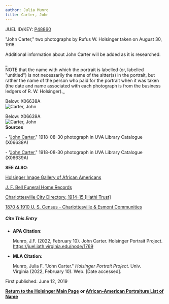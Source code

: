 ```yaml
---
author: Julia Munro
title: Carter, John
---
```

JUEL ID/KEY: [P48860](http://juel.iath.virginia.edu/public_person?person=48860 "P48860")

"John Carter," two photographs by Rufus W. Holsinger taken on August 30, 1918. 

Additional information about John Carter will be added as it is researched. 

_  
NOTE that the name with which the portrait is labelled (or, labelled "untitled") is not necessarily the name of the sitter(s) in the portrait, but rather the name of the person who paid for the portrait when it was taken (the date and name associated with each photograph is from the business ledgers of R. W. Holsinger)._

Below: X06638A  
![Carter, John](https://iiif.lib.virginia.edu/iiif/uva-lib:1049639/full/778,561/0/default.jpg "Carter, John")

  
Below: X06639A  
![Carter, John](https://iiif.lib.virginia.edu/iiif/uva-lib:1049640/full/1000,1337/0/default.jpg "Carter, John")  
**Sources**

\- "[John Carter](https://search.lib.virginia.edu/catalog/uva-lib:1049639#?c=0&m=0&s=0&cv=0&xywh=0%2C-72%2C4002%2C2967 "Carter, John")," 1918-08-30 photograph in UVA Library Catalogue (X06638A)

\- "[John Carter](https://search.lib.virginia.edu/catalog/uva-lib:1049640#?c=0&m=0&s=0&cv=0&xywh=-1258%2C-1%2C5325%2C3947 "Carter, John")," 1918-08-30 photograph in UVA Library Catalogue (X06639A)  

**SEE ALSO**:

[Holsinger Image Gallery of African Americans](http://rwholsingerphotos.org/images.php "Holsinger Image Gallery of African Americans")

[J. F. Bell Funeral Home Records](http://www2.vcdh.virginia.edu/afam/raceandplace/perl_scripts/funeral_search.html "J. F. Bell Funeral Home Database")

[Charlottesville City Directory, 1914-15 \[Hathi Trust\]](https://catalog.hathitrust.org/Record/101954103 "Charlottesville City Directory, 1914-15") 

[1870 & 1910 U. S. Census - Charlottesville & Esmont Communities](http://www2.vcdh.virginia.edu/afam/raceandplace/census/search_both.html "1870 & 1910 U. S. Census: Charlottesville and Esmont Communities")

  
  

##### **Cite This Entry**

*   **APA Citation:**
    
    Munro, J.F. (2022, February 10). John Carter. Holsinger Portrait Project. https://juel.iath.virginia.edu/node/1769
    
*   **MLA Citation:**
    
    Munro, Julia F. "John Carter." _Holsinger Portrait Project_. Univ. Virginia (2022, February 10). Web. \[Date accessed\].
    

  
First published: June 12, 2019    

[**Return to the Holsinger Main Page**](http://juel.iath.virginia.edu/node/980) **or [African-American Portraiture List of Name](http://juel.iath.virginia.edu/node/996)**